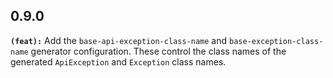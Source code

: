 ## 0.9.0
**`(feat):`** Add the `base-api-exception-class-name` and `base-exception-class-name` generator configuration. These control the class names of the generated `ApiException` and `Exception` class names.

